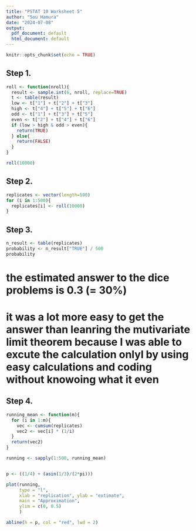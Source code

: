 ---
title: "PSTAT 10 Worksheet 5"
author: "Sou Hamura"
date: "2024-07-08"
output:
  pdf_document: default
  html_document: default
---

```{r setup, include=FALSE}
knitr::opts_chunk$set(echo = TRUE)
```

## Step 1.

```{r}

roll <- function(nroll){
  result <- sample.int(6, nroll, replace=TRUE)
  t <- table(result)
  low <- t["1"] + t["2"] + t["3"]
  high <- t["4"] + t["5"] + t["6"]
  odd <- t["1"] + t["3"] + t["5"]
  even <- t["2"] + t["4"] + t["6"]
  if (low > high & odd > even){
    return(TRUE)
  } else{
    return(FALSE)
  }
}

roll(10000)

```

## Step 2.

```{r}
replicates <- vector(length=500)
for (i in 1:500){
  replicates[i] <- roll(10000)
}

```

## Step 3.

```{r}
n_result <- table(replicates)
probability <- n_result["TRUE"] / 500
probability
```

# the estimated answer to the dice problems is 0.3 (= 30%)
# it was a lot more easy to get the answer than leanring the mutivariate limit theorem because I was able to excute the calculation onlyl by using easy calculations and coding without knowoing what it even


## Step 4.

```{r}

running_mean <- function(m){
  for (i in 1:m){
    vec <- cumsum(replicates)
    vec2 <- vec[i] * (1/i)
  }
  return(vec2)
}

running <- sapply(1:500, running_mean)


p <- ((1/4) + (asin(1/3)/(2*pi)))

plot(running,
     type = "l",
     xlab = "replication", ylab = "extimate",
     main = "Approximation",
     ylim = c(0, 0.5)
     )

abline(h = p, col = "red", lwd = 2)

```